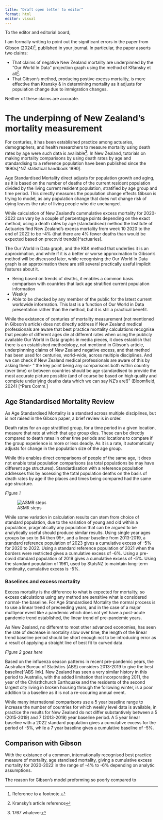 ```yaml
---
title: "Draft open letter to editor"
format: html
editor: visual
---
```


To the editor and editorial board,

I am formally writing to point out the significant errors in the paper from Gibson (2024)[^1], published in your journal. In particular, the paper asserts two claims:

[^1]: Reference to a footnote.

-   That claims of negative New Zealand mortality are underpinned by the "Our World In Data" projection graph using the method of KRansky et all[^2].
-   That Gibson's method, producing postive excess mortality, is more effective than Kransky & in determining mortality as it adjusts for population change due to immigration changes.

[^2]: Kransky's article reference

Neither of these claims are accurate.

# The underpinng of New Zealand's mortality measurement

For centuries, it has been established practice among actuaries, demographers, and health researchers to measure mortality using death rates by age were such data is available[^3]. In New Zealand, tutorials on making mortality comparisons by using death rates by age and standardising to a reference population have been published since the 1890s\[\^NZ statistical handbook 1890\].

[^3]: 1767 whatever

Age Standardised Mortality direct adjusts for population growth and aging, as it is based on the number of deaths of the current resident population divided by the living current resident population, stratified by age group and time period. This directly measures the population change effects Gibson is trying to model, as any population change that does not change risk of dying leaves the rate of living people who die unchanged.

While calculation of New Zealand's cummulative excess mortality for 2020-2022 can vary by a couple of percentage points depending on the exact method, using a death rates by age (standardised) method the Institute of Actuaries find New Zealand's excess mortality from week 10 2020 to the end of 2022 to be -4% (that there are 4% fewer deaths than would be expected based on precovid trends)\[\^actuaries\].

The Our World in Data graph, and the K&K method that underlies it is an approximation, and while if it is a better or worse approximation to Gibson's method will be discussed later, while recognising the Our World In Data graph is an approximation there are still several practically useful implicit features about it.

-   Being based on trends of deaths, it enables a common basis comparison with countries that lack age stratified current population information
-   Weekly
-   Able to be checked by any member of the public for the latest current worldwide information. This last is a function of Our World in Data presentation rather than the method, but it is still a practical benefit.

While the existance of centuries of mortality measurement (not mentioned in Gibson's article) does not directly address if New Zealand medical professionals are aware that best practice mortality calculations recognise that people of different ages die at different rates when using the publicly available Our World in Data graphs in media pieces, it does establish that there is an established methodology, not mentiond in Gibson's article, underpinnning claims of New Zealand negative excess, and that method has been used for centuries, world-wide, across multiple disciplines. And we can check if New Zealand medical professionals are aware of this by asking them- " the key point being any comparisons both within country (over time) or between countries should be age standardised to provide the most accurate picture possible (and of course be based on high quality and complete underlying deaths data which we can say NZ's are!)" (Bloomfield, 2024) \[\^Pers Comm.\]

## Age Standardised Mortality Review

As Age Standardised Mortality is a standard across multiple disciplines, but is not raised in the Gibson paper, a brief review is in order.

Death rates for an age stratified group, for a time period in a given location, measure that rate at which that age group dies. These can be directly compared to death rates in other time periods and locations to compare if the group experience is more or less deadly. As it is a rate, it automatically adjusts for change in the population size of the age group.

While this enables direct comparisons of people of the same age, it does not enable total population comparisons (as total populations be may have different age structures). Standardisation with a reference population addresses this by assessing the total population deaths on the basis of death rates by age if the places and times being compared had the same age structure.

*Figure 1*

![ASMR steps](figure1.png){fig-alt="ASMR process" fig-align="center"}

While some variation in calculation results can stem from choice of standard population, due to the variation of young and old within a population, pragmatically any population that can be argued to be analytically useful should produce similar results. Using single year ages groups by sex to 94 then 95+, and a linear baseline from 2013-2019, a standard reference population of 2023 gives a cumulative excess of -5% for 2020 to 2022. Using a standard reference population of 2021 when the borders were restricted gives a cumulative excess of -6%. Using a pre-covid standard population of 2019 gives a cumulative excess of -5%. Using the standard population of 1961, used by StatsNZ to maintain long-term continuity, cumulative excess is -5%.

### Baselines and excess mortality

Excess mortality is the difference to what is expected for mortality, so excess calculations using any method are sensitive what is considered normal- the baseline. For Age Standardised Mortality the normal process is to use a linear trend of preceeding years, and in the case of a major multiyear event like a pandemic which does not yet have a post-acute pandemic trend established, the linear trend of pre-pandemic years.

As New Zealand, no different to most other advanced economies, has seen the rate of decrease in mortality slow over time, the length of the linear trend baseline period should be short enough not to be introducing error as a result of applying a straight line of best fit to curved data.

*Figure 2 goes here*

Based on the influenza season patterns in recent pre-pandemic years, the Australian Bureau of Statistics (ABS) considers 2013-2019 to give the best baseline\[\^ABS link\]. New Zealand has seen a very similar history in this period to Australia, with the added limitation that incorporating 2011, the year of the Christhchurch Earthquake and the residents of the second largest city living in broken housing through the following winter, is a poor addition to a baseline as it is not a re-occuring annual event.

While many international comparisons use a 5 year baseline range to increase the number of countries for which weekly level data is available, in practice the results for New Zealand do not differ substantively between a 5 (2015-2019) and 7 (2013-2019) year baseline period. A 5 year linear baseline with a 2022 standard population gives a cumulative excess for the period of -5%, while a 7 year baseline gives a cumulative baseline of -5%.

## Comparison with Gibson

With the existance of a common, internationally recognised best practice measure of mortality, age standised mortality, giving a cumulative excess mortality for 2020-2022 in the range of -4% to -6% depending on analytic assumptions.

The reason for Gibson's model preforming so poorly compared to
